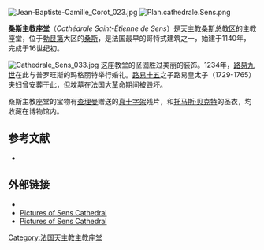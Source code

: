 [[File:Jean-Baptiste-Camille_Corot_023.jpg|thumb]]
[[File:Plan.cathedrale.Sens.png|thumb]]

'''桑斯主教座堂'''（''Cathédrale Saint-Étienne de Sens''）是[[天主教桑斯总教区|天主教桑斯总教区]]的主教座堂，位于[[勃艮第|勃艮第]]大区的[[桑斯|桑斯]]，是法国最早的哥特式建筑之一，始建于1140年，完成于16世纪初。

[[File:Cathedrale_Sens_033.jpg|thumb]]
这座教堂的坚固胜过美丽的装饰。1234年，[[路易九世|路易九世]]在此与普罗旺斯的玛格丽特举行婚礼。[[路易十五|路易十五]]之子路易皇太子（1729-1765）夫妇曾安葬于此，但坟墓在[[法国大革命|法国大革命]]期间被毁坏。

桑斯主教座堂的宝物有[[查理曼|查理曼]]赠送的[[真十字架|真十字架]]残片，和[[托马斯·贝克特|托马斯·贝克特]]的圣衣，均收藏在博物馆内。

== 参考文献 ==
* {{1911}}

== 外部链接 ==
* {{Structurae|id=s0002180|title=Saint-Étienne de Sens}}
* [http://france-for-visitors.com/images/supersize/sens-cathedral-gothic.jpg Pictures of Sens Cathedral] {{Wayback|url=http://france-for-visitors.com/images/supersize/sens-cathedral-gothic.jpg |date=20090319061742 }}
* [http://www.ebc.f2s.com/tours/sens2002/SensNT_110.JPG Pictures of Sens Cathedral]{{dead link|date=2018年3月 |bot=InternetArchiveBot |fix-attempted=yes }}

{{commonscat|Cathédrale Saint-Étienne de Sens}}
{{coord|48.1979|N|3.2837|E|type:landmark_region:FR|display=title}}

{{Authority control}}
[[Category:法国天主教主教座堂|Category:法国天主教主教座堂]]